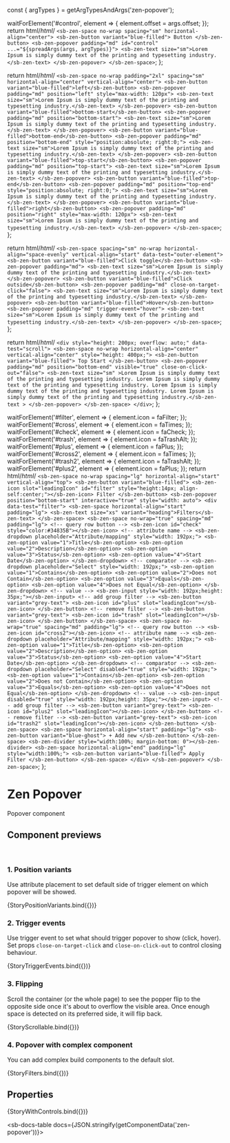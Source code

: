 const { argTypes } = getArgTypesAndArgs('zen-popover');

<Meta title="Containers/Popover" component="zen-popover" argTypes={argTypes} />

  waitForElement('#control', element => {
    element.offset = args.offset;
  });
  return html/*html*/ `
    <sb-zen-space no-wrap spacing="sm" horizontal-align="center">
      <sb-zen-button variant="blue-filled"> Button </sb-zen-button>
      <sb-zen-popover padding="md" id="control" ...="${spreadArgs(args, argTypes)}">
        <sb-zen-text size="sm">Lorem Ipsum is simply dummy text of the printing and typesetting industry.</sb-zen-text>
      </sb-zen-popover>
    </sb-zen-space>
  `;
};

  return html/*html*/ `
    <sb-zen-space no-wrap padding="2xl" spacing="sm" horizontal-align="center" vertical-align="center">
      <sb-zen-button variant="blue-filled">left</sb-zen-button>
      <sb-zen-popover padding="md" position="left" style="max-width: 120px">
        <sb-zen-text size="sm">Lorem Ipsum is simply dummy text of the printing and typesetting industry.</sb-zen-text>
      </sb-zen-popover>
      <sb-zen-button variant="blue-filled">bottom-start</sb-zen-button>
      <sb-zen-popover padding="md" position="bottom-start">
        <sb-zen-text size="sm">Lorem Ipsum is simply dummy text of the printing and typesetting industry.</sb-zen-text>
      </sb-zen-popover>
      <sb-zen-button variant="blue-filled">bottom-end</sb-zen-button>
      <sb-zen-popover padding="md" position="bottom-end" style="position:absolute; right:0;">
        <sb-zen-text size="sm">Lorem Ipsum is simply dummy text of the printing and typesetting industry.</sb-zen-text>
      </sb-zen-popover>
      <sb-zen-button variant="blue-filled">top-start</sb-zen-button>
      <sb-zen-popover padding="md" position="top-start">
        <sb-zen-text size="sm">Lorem Ipsum is simply dummy text of the printing and typesetting industry.</sb-zen-text>
      </sb-zen-popover>
      <sb-zen-button variant="blue-filled">top-end</sb-zen-button>
      <sb-zen-popover padding="md" position="top-end" style="position:absolute; right:0;">
        <sb-zen-text size="sm">Lorem Ipsum is simply dummy text of the printing and typesetting industry.</sb-zen-text>
      </sb-zen-popover>
      <sb-zen-button variant="blue-filled">right</sb-zen-button>
      <sb-zen-popover padding="md" position="right" style="max-width: 120px">
        <sb-zen-text size="sm">Lorem Ipsum is simply dummy text of the printing and typesetting industry.</sb-zen-text>
      </sb-zen-popover>
    </sb-zen-space>
  `;
};

  return html/*html*/ `
    <sb-zen-space spacing="sm" no-wrap horizontal-align="space-evenly" vertical-align="start" data-test="outer-element">
      <sb-zen-button variant="blue-filled">Click toggle</sb-zen-button>
      <sb-zen-popover padding="md">
        <sb-zen-text size="sm">Lorem Ipsum is simply dummy text of the printing and typesetting industry.</sb-zen-text>
      </sb-zen-popover>
      <sb-zen-button variant="blue-filled">Click outside</sb-zen-button>
      <sb-zen-popover padding="md" close-on-target-click="false">
        <sb-zen-text size="sm">Lorem Ipsum is simply dummy text of the printing and typesetting industry.</sb-zen-text>
      </sb-zen-popover>
      <sb-zen-button variant="blue-filled">Hover</sb-zen-button>
      <sb-zen-popover padding="md" trigger-event="hover">
        <sb-zen-text size="sm">Lorem Ipsum is simply dummy text of the printing and typesetting industry.</sb-zen-text>
      </sb-zen-popover>
    </sb-zen-space>
  `;
};

  return html/*html*/ `
    <div style="height: 200px; overflow: auto;" data-test="scroll">
      <sb-zen-space no-wrap horizontal-align="center" vertical-align="center" style="height: 400px;">
        <sb-zen-button variant="blue-filled"> Top Start </sb-zen-button>
        <sb-zen-popover padding="md" position="bottom-end" visible="true" close-on-click-out="false">
          <sb-zen-text size="sm"
            >Lorem Ipsum is simply dummy text of the printing and typesetting industry. Lorem Ipsum is simply dummy text
            of the printing and typesetting industry. Lorem Ipsum is simply dummy text of the printing and typesetting
            industry. Lorem Ipsum is simply dummy text of the printing and typesetting industry.</sb-zen-text
          >
        </sb-zen-popover>
      </sb-zen-space>
    </div>
  `;
};

  waitForElement('#filter', element => {
    element.icon = faFilter;
  });
  waitForElement('#cross', element => {
    element.icon = faTimes;
  });
  waitForElement('#check', element => {
    element.icon = faCheck;
  });
  waitForElement('#trash', element => {
    element.icon = faTrashAlt;
  });
  waitForElement('#plus', element => {
    element.icon = faPlus;
  });
  waitForElement('#cross2', element => {
    element.icon = faTimes;
  });
  waitForElement('#trash2', element => {
    element.icon = faTrashAlt;
  });
  waitForElement('#plus2', element => {
    element.icon = faPlus;
  });
  return html/*html*/ `
    <sb-zen-space no-wrap spacing="lg" horizontal-align="start" vertical-align="top">
      <sb-zen-button variant="blue-filled">
        <sb-zen-icon slot="leadingIcon" id="filter" style="height:14px; align-self:center;"></sb-zen-icon>
        Filter
      </sb-zen-button>
      <sb-zen-popover position="bottom-start" interactive="true" style="width: auto">
        <div data-test="filter">
          <sb-zen-space horizontal-align="start" padding="lg">
            <sb-zen-text size="xs" variant="heading">Filters</sb-zen-text>
          </sb-zen-space>
          <sb-zen-space no-wrap="true" spacing="md" padding="lg">
            <!-- query row button -->
            <sb-zen-icon id="check" style="color:#34835B"></sb-zen-icon>
            <!-- attribute name -->
            <sb-zen-dropdown placeholder="Attribute/mapping" style="width: 192px;">
              <sb-zen-option value="1">Title</sb-zen-option>
              <sb-zen-option value="2">Description</sb-zen-option>
              <sb-zen-option value="3">Status</sb-zen-option>
              <sb-zen-option value="4">Start Date</sb-zen-option>
            </sb-zen-dropdown>
            <!-- comparator -->
            <sb-zen-dropdown placeholder="Select" style="width: 192px;">
              <sb-zen-option value="1">Contains</sb-zen-option>
              <sb-zen-option value="2">Does not Contain</sb-zen-option>
              <sb-zen-option value="3">Equals</sb-zen-option>
              <sb-zen-option value="4">Does not Equal</sb-zen-option>
            </sb-zen-dropdown>
            <!-- value -->
            <sb-zen-input style="width: 192px;height: 35px;"></sb-zen-input>
            <!-- add group filter -->
            <sb-zen-button variant="grey-text">
              <sb-zen-icon id="plus" slot="leadingIcon"></sb-zen-icon>
            </sb-zen-button>
            <!-- remove filter -->
            <sb-zen-button variant="grey-text">
              <sb-zen-icon id="trash" slot="leadingIcon"></sb-zen-icon>
            </sb-zen-button>
          </sb-zen-space>
          <sb-zen-space no-wrap="true" spacing="md" padding="lg">
            <!-- query row button -->
            <sb-zen-icon id="cross2"></sb-zen-icon>
            <!-- attribute name -->
            <sb-zen-dropdown placeholder="Attribute/mapping" style="width: 192px;">
              <sb-zen-option value="1">Title</sb-zen-option>
              <sb-zen-option value="2">Description</sb-zen-option>
              <sb-zen-option value="3">Status</sb-zen-option>
              <sb-zen-option value="4">Start Date</sb-zen-option>
            </sb-zen-dropdown>
            <!-- comparator -->
            <sb-zen-dropdown placeholder="Select" disabled="true" style="width: 192px;">
              <sb-zen-option value="1">Contains</sb-zen-option>
              <sb-zen-option value="2">Does not Contain</sb-zen-option>
              <sb-zen-option value="3">Equals</sb-zen-option>
              <sb-zen-option value="4">Does not Equal</sb-zen-option>
            </sb-zen-dropdown>
            <!-- value -->
            <sb-zen-input disabled="true" style="width: 192px;height: 35px;"></sb-zen-input>
            <!-- add group filter -->
            <sb-zen-button variant="grey-text">
              <sb-zen-icon id="plus2" slot="leadingIcon"></sb-zen-icon>
            </sb-zen-button>
            <!-- remove filter -->
            <sb-zen-button variant="grey-text">
              <sb-zen-icon id="trash2" slot="leadingIcon"></sb-zen-icon>
            </sb-zen-button>
          </sb-zen-space>
          <sb-zen-space horizontal-align="start" padding="lg">
            <sb-zen-button variant="blue-ghost"> + Add new </sb-zen-button>
          </sb-zen-space>
          <sb-zen-divider style="width:100%; margin-bottom: 0"></sb-zen-divider>
          <sb-zen-space horizontal-align="end" padding="lg" style="width:100%;">
            <sb-zen-button variant="blue-filled"> Apply Filter </sb-zen-button>
          </sb-zen-space>
        </div>
      </sb-zen-popover>
    </sb-zen-space>
  `;
};

# Zen Popover

Popover component

## Component previews

<br />

### 1. Position variants

Use attribute placement to set default side of trigger element on which popover will be showed.

<Canvas>
  <Story name="StoryPositionVariants">{StoryPositionVariants.bind({})}</Story>
</Canvas>

### 2. Trigger events

Use trigger event to set what should trigger popover to show (click, hover).
Set props `close-on-target-click` and `close-on-click-out` to control closing behaviour.

<Canvas>
  <Story name="StoryTriggerEvents">{StoryTriggerEvents.bind({})}</Story>
</Canvas>

### 3. Flipping

Scroll the container (or the whole page) to see the popper flip to the opposite side once it's about to overflow the visible area. Once enough space is detected on its preferred side, it will flip back.

<Canvas>
  <Story name="StoryScrollable">{StoryScrollable.bind({})}</Story>
</Canvas>

### 4. Popover with complex component

You can add complex build components to the default slot.

<Canvas>
  <Story name="StoryFilters">{StoryFilters.bind({})}</Story>
</Canvas>

## Properties

<Canvas>
  <Story
    name="default"
    args={{
      ...getDefaultArgs(argTypes),
      position: 'bottom-start',
      offset: { x: 0, y: 8 },
    }}
  >
    {StoryWithControls.bind({})}
  </Story>
</Canvas>

<ArgsTable story="default" />

<sb-docs-table docs={JSON.stringify(getComponentData('zen-popover'))}></sb-docs-table>
